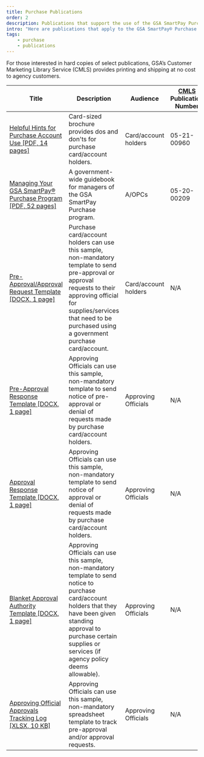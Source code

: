 ```yaml
---
title: Purchase Publications
order: 2
description: Publications that support the use of the GSA SmartPay Purchase account.
intro: "Here are publications that apply to the GSA SmartPay® Purchase business line."
tags:
    - purchase
    - publications
---
```

For those interested in hard copies of select publications, GSA’s Customer Marketing Library Service (CMLS) provides printing and shipping at no cost to agency customers.



Title | Description | Audience | [CMLS](https://www.gsa.gov/about-us/organization/federal-acquisition-service/customer-and-stakeholder-engagement/customer-marketing-library-service) Publication Number
------| ------------| -------- | ----------------------------------------
[Helpful Hints for Purchase Account Use [PDF, 14 pages]](/files/purchase-account-helpful-hints.pdf) | Card-sized brochure provides dos and don'ts for purchase card/account holders. | Card/account holders |05-21-00960
[Managing Your GSA SmartPay® Purchase Program [PDF, 52 pages]](/files/managing-gsa-smartpay-purchase.pdf) | A government-wide guidebook for managers of the GSA SmartPay Purchase program. | A/OPCs |05-20-00209
[Pre-Approval/Approval Request Template [DOCX, 1 page]](/files/pre-approval-request.docx) | Purchase card/account holders can use this sample, non-mandatory template to send pre-approval or approval requests to their approving official for supplies/services that need to be purchased using a government purchase card/account. | Card/account holders | N/A
[Pre-Approval Response Template [DOCX, 1 page]](/files/pre-approval-response.docx) | Approving Officials can use this sample, non-mandatory template to send notice of pre-approval or denial of requests made by purchase card/account holders. | Approving Officials | N/A
[Approval Response Template [DOCX, 1 page]](/files/approval-response.docx) | Approving Officials can use this sample, non-mandatory template to send notice of approval or denial of requests made by purchase card/account holders. | Approving Officials | N/A
[Blanket Approval Authority Template [DOCX, 1 page]](/files/blanket-approval-authority.docx) | Approving Officials can use this sample, non-mandatory template to send notice to purchase card/account holders that they have been given standing approval to purchase certain supplies or services (if agency policy deems allowable). | Approving Officials | N/A
[Approving Official Approvals Tracking Log [XLSX, 10 KB]](/files/ao-approval-tracking-log.xlsx) | Approving Officials can use this sample, non-mandatory spreadsheet template to track pre-approval and/or approval requests. | Approving Officials | N/A
